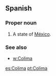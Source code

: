 ==Spanish==

===Proper noun===
{{es-proper noun}}

# A state of [[México]].

===See also===
* [[w:Colima]]

[[es:Colima]]
[[pt:Colima]]